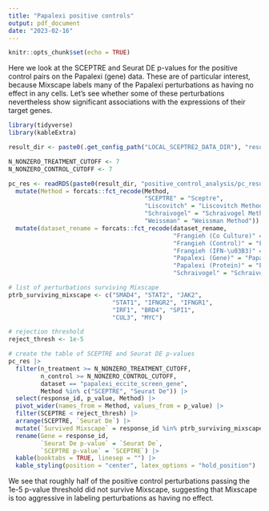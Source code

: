 ```yaml
---
title: "Papalexi positive controls"
output: pdf_document
date: "2023-02-16"
---
```


```r
knitr::opts_chunk$set(echo = TRUE)
```

Here we look at the SCEPTRE and Seurat DE p-values for the positive control pairs on the Papalexi (gene) data. These are of particular interest, because Mixscape labels many of the Papalexi perturbations as having no effect in any cells. Let's see whether some of these perturbations nevertheless show significant associations with the expressions of their target genes.

```r
library(tidyverse)
library(kableExtra)

result_dir <- paste0(.get_config_path("LOCAL_SCEPTRE2_DATA_DIR"), "results/")

N_NONZERO_TREATMENT_CUTOFF <- 7
N_NONZERO_CONTROL_CUTOFF <- 7

pc_res <- readRDS(paste0(result_dir, "positive_control_analysis/pc_results_processed.rds")) |>
  mutate(Method = forcats::fct_recode(Method,
                                      "SCEPTRE" = "Sceptre",
                                      "Liscovitch" = "Liscovitch Method",
                                      "Schraivogel" = "Schraivogel Method",
                                      "Weissman" = "Weissman Method")) |>
  mutate(dataset_rename = forcats::fct_recode(dataset_rename,
                                              "Frangieh (Co Culture)" = "Frangieh Co Culture Gene",
                                              "Frangieh (Control)" = "Frangieh Control Gene",
                                              "Frangieh (IFN-\u03B3)" = "Frangieh Ifn Gamma Gene",
                                              "Papalexi (Gene)" = "Papalexi Eccite Screen Gene",
                                              "Papalexi (Protein)" = "Papalexi Eccite Screen Protein",
                                              "Schraivogel" = "Schraivogel Enhancer Screen")) 

# list of perturbations surviving Mixscape
ptrb_surviving_mixscape <- c("SMAD4", "STAT2", "JAK2", 
                             "STAT1", "IFNGR2", "IFNGR1", 
                             "IRF1", "BRD4", "SPI1", 
                             "CUL3", "MYC")

# rejection threshold
reject_thresh <- 1e-5

# create the table of SCEPTRE and Seurat DE p-values
pc_res |>
  filter(n_treatment >= N_NONZERO_TREATMENT_CUTOFF,
         n_control >= N_NONZERO_CONTROL_CUTOFF, 
         dataset == "papalexi_eccite_screen_gene", 
         Method %in% c("SCEPTRE", "Seurat De")) |> 
  select(response_id, p_value, Method) |> 
  pivot_wider(names_from = Method, values_from = p_value) |>
  filter(SCEPTRE < reject_thresh) |> 
  arrange(SCEPTRE, `Seurat De`) |>
  mutate(`Survived Mixscape` = response_id %in% ptrb_surviving_mixscape) |> 
  rename(Gene = response_id, 
         `Seurat De p-value` = `Seurat De`,
         `SCEPTRE p-value` = `SCEPTRE`) |>
  kable(booktabs = TRUE, linesep = "") |>
  kable_styling(position = "center", latex_options = "hold_position")
```

We see that roughly half of the positive control perturbations passing the 1e-5 p-value threshold did not survive Mixscape, suggesting that Mixscape is too aggressive in labeling perturbations as having no effect.
